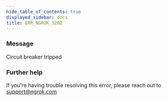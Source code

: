```yaml
---
hide_table_of_contents: true
displayed_sidebar: docs
title: ERR_NGROK_3202
---
```


### Message

Circuit breaker tripped

<ErrorDetails />

### Further help

If you're having trouble resolving this error, please reach out to [support@ngrok.com](mailto:support@ngrok.com?subject=Help%20with%20ERR_NGROK_3202)
